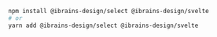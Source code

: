 ```bash
npm install @ibrains-design/select @ibrains-design/svelte
# or
yarn add @ibrains-design/select @ibrains-design/svelte
```
